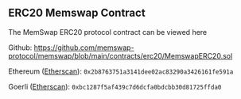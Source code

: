 ## ERC20 Memswap Contract

The MemSwap ERC20 protocol contract can be viewed here

Github: https://github.com/memswap-protocol/memswap/blob/main/contracts/erc20/MemswapERC20.sol

Ethereum ([Etherscan](https://etherscan.io/address/0x2b8763751a3141dee02ac83290a3426161fe591a#code)): `0x2b8763751a3141dee02ac83290a3426161fe591a`

Goerli ([Etherscan](https://goerli.etherscan.io/address/0xbc1287f5af439c7d6dcfa0bdcbb30d81725ffda0#code)): `0xbc1287f5af439c7d6dcfa0bdcbb30d81725ffda0`
